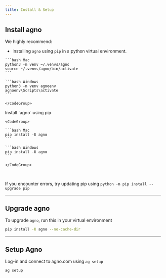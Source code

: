 ```yaml
---
title: Install & Setup
---
```


## Install agno

We highly recommend:

- Installing `agno` using `pip` in a python virtual environment.

<Steps>
  <Step title="Create a virtual environment">
    <CodeGroup>

    ```bash Mac
    python3 -m venv ~/.venvs/agno
    source ~/.venvs/agno/bin/activate
    ```

    ```bash Windows
    python3 -m venv agnoenv
    agnoenv\Scripts\activate
    ```

    </CodeGroup>

  </Step>
  <Step title="Install agno">
    Install `agno` using pip

    <CodeGroup>

    ```bash Mac
    pip install -U agno
    ```

    ```bash Windows
    pip install -U agno
    ```

    </CodeGroup>

  </Step>
</Steps>

<br />

<Note>

If you encounter errors, try updating pip using `python -m pip install --upgrade pip`

</Note>

---

## Upgrade agno

To upgrade `agno`, run this in your virtual environment

```bash
pip install -U agno --no-cache-dir
```

---

## Setup Agno

Log-in and connect to agno.com using `ag setup`

```bash
ag setup
```
